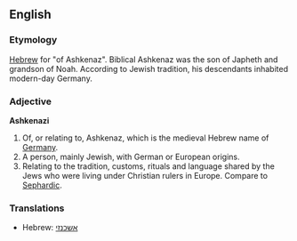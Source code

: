 ==English==

===Etymology===
[[Hebrew]] for "of Ashkenaz". Biblical Ashkenaz was the son of Japheth and grandson of Noah. According to Jewish tradition, his descendants inhabited modern-day Germany.

===Adjective===
'''Ashkenazi'''

# Of, or relating to, Ashkenaz, which is the medieval Hebrew name of [[Germany]].
# A person, mainly Jewish, with German or European origins.
# Relating to the tradition, customs, rituals and language shared by the Jews who were living under Christian rulers in Europe.  Compare to [[Sephardic]].

===Translations===
*Hebrew: [[אשכנזי]]